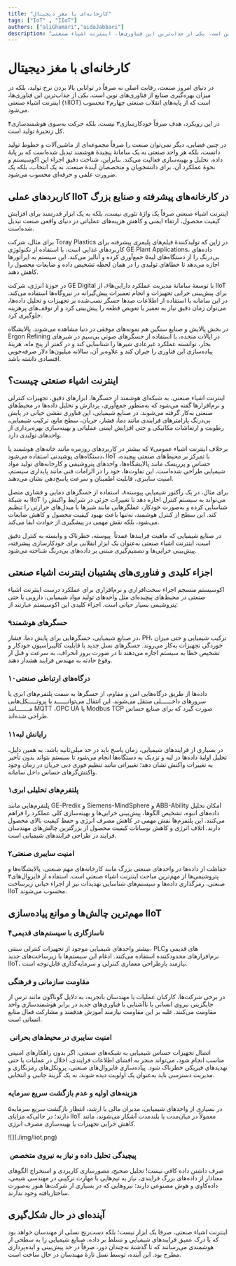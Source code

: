 ```yaml
---
title: "کارخانه‌ای با مغز دیجیتال"
tags: ["IoT" , "IIoT"]
authors: ["aliGhamari","aidaJabbari"]
description: "در دنیای امروز صنعت، رقابت اصلی نه صرفاً در توانایی بالا بردن نرخ تولید، بلکه در میزان بهره‌گیری صنایع از فناوری‌های نوین است. یکی از جذاب‌ترین این فناوری‌ها، اینترنت اشیاء صنعتی (IIOT) است که از پایه‌های انقلاب صنعتی چهارم محسوب می‌شود. "
---
```



# کارخانه‌ای با مغز دیجیتال

در دنیای امروز صنعت، رقابت اصلی نه صرفاً در توانایی بالا بردن نرخ تولید، بلکه در میزان بهره‌گیری صنایع از فناوری‌های نوین است. یکی از جذاب‌ترین این فناوری‌ها، اینترنت اشیاء صنعتی (۱IIOT) است که از پایه‌های انقلاب صنعتی چهارم۲ محسوب می‌شود. 

در این رویکرد، هدف صرفاً خودکارسازی۳ نیست، بلکه حرکت به‌سوی هوشمندسازی۴ کل زنجیرهٔ تولید است.

در چنین فضایی، دیگر نمی‌توان صنعت را صرفاً مجموعه‌ای از ماشین‌آلات و خطوط تولید دانست، بلکه هر واحد صنعتی به یک سامانۀ پیچیدۀ هوشمند تبدیل شده‌است که بر پایۀ داده، تحلیل و بهینه‌سازی فعالیت می‌کند. بنابراین، شناخت دقیق اجزاء این اکوسیستم و نحوۀ عملکرد آن، برای دانشجویان و متخصصان آیندۀ صنعت، نه یک انتخاب، بلکه یک ضرورت علمی و حرفه‌ای محسوب می‌شود.

## کاربرد‌های عملی IIoT در کارخانه‌های پیشرفته و صنایع بزرگ

اینترنت اشیاء صنعتی صرفاً یک واژهٔ تئوری نیست، بلکه به یک ابزار قدرتمند برای افزایش کیفیت محصول، ارتقاء ایمنی و کاهش هزینه‌های عملیاتی در دنیای واقعی صنعت تبدیل شده‌است.

برای مثال، شرکت Toray Plastics در ژاپن که تولیدکنندۀ فیلم‌های پلیمری پیشرفته برای کاربردهای غذایی است، با استفاده از تکنولوژی GE Plant Applications، داده‌های بی‌درنگ را از دستگاه‌های لبه۵ جمع‌آوری کرده و آنالیز می‌کند. این سیستم به اپراتورها اجازه می‌دهد تا خطاهای تولیدی را در همان لحظه تشخیص داده و ضایعات محصول را کاهش دهند.

در حوزهٔ انرژی، شرکت GE Digital با توسعهٔ سامانهٔ مدیریت عملکرد دارایی‌ها۶، از IIoT برای پیش‌بینی خرابی تجهیزات و انجام تعمیرات پیش‌گیرانه در نیروگاه‌ها استفاده می‌کند. در این سامانه با استفاده از اطلاعات صدها حسگر نصب‌شده بر تجهیزات و تحلیل داده‌ها، می‌توان زمان دقیق نیاز به تعمیر یا تعویض قطعه را پیش‌بینی کرد و از توقف‌های پرهزینه جلوگیری کرد.

در بخش پالایش و صنایع سنگین هم نمونه‌های موفقی در دنیا مشاهده می‌شوند. پالایشگاه Ergon Refining در ایالات متحده، با استفاده از حسگرهای صوتی بی‌سیم در شیرهای بخار، توانسته عملکرد غیرعادی شیرها را شناسایی کند و در کمتر از پنج ماه، هزینهٔ پیاده‌سازی این فناوری را جبران کند و علاوه‌بر آن، سالانه میلیون‌ها دلار صرفه‌جویی اقتصادی داشته باشد.

## اینترنت اشیاء صنعتی چیست؟

اینترنت اشیاء صنعتی، به شبکه‌ای هوشمند از حسگرها، ابزارهای دقیق، تجهیزات کنترلی و نرم‌افزارها گفته می‌شود که به‌منظور جمع‌آوری، پردازش و تحلیل داده‌ها در محیط‌های صنعتی به‌کار گرفته می‌شوند. در صنایع شیمیایی، این فناوری نقشی حیاتی در پایش بی‌درنگ پارامترهای فرایندی مانند دما، فشار، جریان، سطح مایع، ترکیب شیمیایی، رطوبت و ارتعاشات مکانیکی و حتی افزایش ایمنی عملیاتی و بهینه‌سازی بهره‌برداری از واحدهای تولیدی دارد.

برخلاف اینترنت اشیاء عمومی۷ که بیشتر در کاربردهای روزمره مانند خانه‌های هوشمند یا دستگاه‌های پوشیدنی استفاده می‌شود، IIoT با تمرکز بر محیط‌های صنعتی پیچیده، حساس و پرریسک مانند پالایشگاه‌ها، واحدهای پتروشیمی و کارخانه‌های تولید مواد شیمیایی طراحی شده‌است. این تفاوت‌ها، خود را در الزامات فنی مانند پایداری سیستم، امنیت سایبری، قابلیت اطمینان و سرعت پاسخ‌دهی نشان می‌دهند.

برای مثال، در یک رآکتور شیمیایی پیوسته۸، استفاده از حسگرهای دمایی و فشاری متصل به شبکهٔ IIoT می‌تواند به سیستم کنترل اجازه دهد تا تغییرات جزئی در شرایط واکنش را شناسایی کرده و به‌صورت خودکار، عملگرهایی مانند شیرها یا مبدل‌های حرارتی را تنظیم کند. این سطح از کنترل هوشمند، نه‌تنها باعث بهبود کیفیت محصول و کاهش ضایعات می‌شود، بلکه نقش مهمی در پیشگیری از حوادث ایفا می‌کند.

در صنایع شیمیایی که ماهیت فرایندها عمدتاً 
پیوسته، خطرناک و وابسته به کنترل دقیق است، اینترنت اشیاء صنعتی به‌عنوان یک ابزار انقلابی برای خودکارسازی پیشرفته، پیش‌بینی خرابی‌ها و تصمیم‌گیری مبتنی بر داده‌های بی‌درنگ شناخته می‌شود.

## اجزاء کلیدی و فناوری‌های پشتیبان اینترنت اشیاء صنعتی

اکوسیستم منسجم اجزاء سخت‌افزاری و نرم‌افزاری برای عملکرد درست اینترنت اشیاء صنعتی در محیط‌های پیچیده‌ای مثل واحدهای تولید مواد شیمیایی، دارویی یا حتی پتروشیمی بسیار حیاتی است. اجزاء کلیدی این اکوسیستم عبارتند از:

### حسگرهای هوشمند۹

در صنایع شیمیایی، حسگرهایی برای پایش دما، فشار، PH، ترکیب شیمیایی و حتی میزان خوردگی تجهیزات به‌کار می‌روند. حسگرهای نسل جدید با قابلیت کالیبراسیون خودکار و تشخیص خطا به سیستم اجازه می‌دهند تا در صورت بروز انحراف، به سرعت و قبل از وقوع حادثه به مهندس فرایند هشدار دهند.

### درگاه‌های ارتباطی صنعتی۱۰
داده‌ها از طریق درگاه‌هایی امن و مقاوم، از حسگرها به سمت پلتفرم‌های ابری یا سرورهای داخــــــلی منتقل می‌شوند. این انتقال می‌توانــــــد با پروتـــــکل‌هایی مـــــــانند MQTT ،OPC UA یا Modbus TCP صورت گیرد که برای صنایع حساس طراحی شده‌اند.

### رایانش لبه۱۱

در بسیاری از فرایندهای شیمیایی، زمان پاسخ باید در حد میلی‌ثانیه باشد. به همین دلیل، تحلیل اولیۀ داده‌ها در لبه و نزدیک به دستگاه‌ها انجام می‌شود تا سیستم بتواند بدون تأخیر به تغییرات واکنش نشان دهد؛ تغییراتی مانند تنظیم فوری دبی جریان در زمان وجود واکنش‌گرهای حساس داخل سامانه.

### پلتفرم‌های تحلیلی ابری۱
پلتفرم‌هایی مانند GE-Predix و Siemens-MindSphere و ABB-Ability امکان تحلیل داده‌های انبوه، تشخیص الگوها، پیش‌بینی خرابی‌ها و بهینه‌سازی کلی عملکرد را فراهم می‌کنند. این پلتفرم‌ها نقش مهمی در کاهش مصرف انرژی و حفظ کیفیت بالای محصول دارند. اتلاف انرژی و کاهش نوسانات کیفیت محصول از بزرگترین چالش‌های مهندسان فرایند در طراحی فرایندهای شیمیایی است.

### امنیت سایبری صنعتی۲


حفاظت از داده‌ها در واحدهای صنعتی بزرگ مانند کارخانه‌های مهم صنعتی، پالایشگاه‌ها و پتروشیمی‌ها از مهم‌ترین مباحث اینترنت اشیاء صنعتی است. استفاده از فایروال‌های۳‌ صنعتی، رمزگذاری داده‌ها و سیستم‌های شناسایی تهدیدات نیز از اجزاء حیاتی زیرساخت IIoT محسوب می‌شوند.

## مهم‌ترین چالش‌ها و موانع پیاده‌سازی IIoT

### ناسازگاری با سیستم‌های قدیمی۴

بیشتر واحدهای شیمیایی موجود از تجهیزات کنترلی سنتی، PLCهای قدیمی و نرم‌افزارهای محدودکننده استفاده می‌کنند. ادغام این سیستم‌ها با زیرساخت‌های جدید IIoT، نیازمند بازطراحی معماری کنترلی و سرمایه‌گذاری قابل‌توجه است.

### مقاومت سازمانی و فرهنگی

در برخی شرکت‌ها، کارکنان عملیات یا مهندسان باتجربه، به دلایل گوناگون مانند ترس از جایگزینی نیروی انسانی یا ناآشنایی با فناوری‌های جدید در برابر هوشمندسازی واحد مقاومت می‌کنند. غلبه بر این مقاومت نیازمند آموزش هدفمند و مشارکت فعال منابع انسانی است.

###  امنیت سایبری در محیط‌های بحرانی

اتصال تجهیزات حساس شیمیایی به شبکه‌های صنعتی، اگر بدون راهکارهای امنیتی مناسب انجام شود، می‌تواند منجر به افشای اطلاعات فرایندی، اخلال در عملیات یا حتی تهدیدهای فیزیکی خطرناک شود. پیاده‌سازی فایروال‌های صنعتی، پروتکل‌های رمزنگاری و مدیریت دسترسی باید به‌عنوان یک اولویت دیده شوند، نه یک گزینهٔ جانبی و انتخابی.

### هزینه‌های اولیه و عدم بازگشت سریع سرمایه

در بسیاری از واحدهای شیمیایی، مدیران مالی یا ارشد، انتظار بازگشت سریع سرمایه۵ دارند؛ در حالی‌که مزایای IIoT معمولاً در میان‌مدت یا بلندمدت آشکار می‌شوند، مانند کاهش خرابی تجهیزات یا بهینه‌سازی مصرف انرژی.

<div style={{textAlign: 'center'}}>
    ![](./img/iiot.png)
</div>

###  پیچیدگی تحلیل داده و نیاز به نیروی متخصص

صرف داشتن داده کافی نیست! تحلیل صحیح، مصورسازی کاربردی و استخراج الگوهای معنادار از داده‌های بزرگ فرایندی، نیاز به تیم‌هایی با مهارت ترکیبی در مهندسی شیمی، داده‌کاوی و هوش مصنوعی دارند؛ نیروهایی که در بسیاری از شرکت‌ها هنوز به‌صورت ساختاریافته وجود ندارند.

## آینده‌ای در حال شکل‌گیری

اینترنت اشیاء صنعتی، صرفا یک ابزار نیست؛ بلکه دست‌رنج نسلی از مهندسان خواهد بود که با درک عمیق فرایندهای شیمیایی و تسلط بر داده، صنایع شیمیایی را به سطحی از هوشمندی می‌رسانند که تا گذشتهٔ نه‌چندان دور، صرفاً در حد پیش‌بینی و ایده‌پردازی مطرح بود. این آینده، توسط نسل تازهٔ مهندسان در حال ساخت است.
